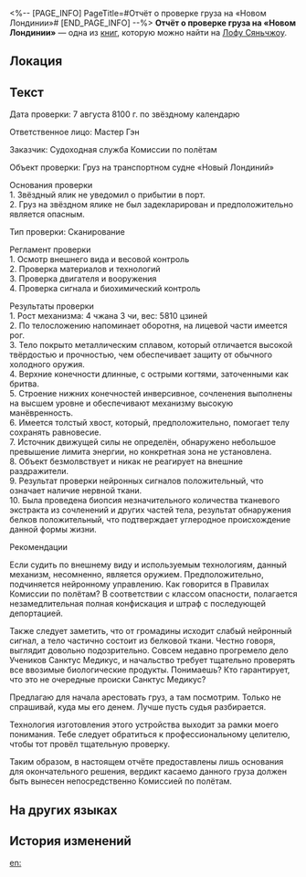<%-- [PAGE_INFO]
PageTitle=#Отчёт о проверке груза на «Новом Лондинии»#
[END_PAGE_INFO] --%>
{{Дополнить}}
{{Книга Инфобокс
|id           = 380
|Название     = 
|Изображение  = Иконка письма.png
|Мир          = Лофу Сяньчжоу
|Томов        = 1
|Автор        = <!--нужно добавить-->
|Описание     = Отчёт о проверке груза на транспортном судне «Новый Лондиний».
|Том1         = {{tx}}
|Источник1    = {{tx|Отсутствует источник}}
|Персонажи    = 
|Фракции      = 
}}
'''Отчёт о проверке груза на «Новом Лондинии»''' — одна из [[Книги|книг]], которую можно найти на [[Лофу Сяньчжоу]].

==Локация==
{{Отметка карты|<!--название карты-->|<!--id отметки-->}}

==Текст==
Дата проверки: 7 августа 8100 г. по звёздному календарю

Ответственное лицо: Мастер Гэн

Заказчик: Судоходная служба Комиссии по полётам

Объект проверки: Груз на транспортном судне «Новый Лондиний»

Основания проверки<br />
1. Звёздный ялик не уведомил о прибытии в порт.<br />
2. Груз на звёздном ялике не был задекларирован и предположительно является опасным.

Тип проверки: Сканирование

Регламент проверки<br />
1. Осмотр внешнего вида и весовой контроль<br />
2. Проверка материалов и технологий<br />
3. Проверка двигателя и вооружения<br />
4. Проверка сигнала и биохимический контроль

Результаты проверки<br />
1. Рост механизма: 4 чжана 3 чи, вес: 5810 цзиней<br />
2. По телосложению напоминает оборотня, на лицевой части имеется рог.<br />
3. Тело покрыто металлическим сплавом, который отличается высокой твёрдостью и прочностью, чем обеспечивает защиту от обычного холодного оружия.<br />
4. Верхние конечности длинные, с острыми когтями, заточенными как бритва.<br />
5. Строение нижних конечностей инверсивное, сочленения выполнены на высшем уровне и обеспечивают механизму высокую манёвренность.<br />
6. Имеется толстый хвост, который, предположительно, помогает телу сохранять равновесие.<br />
7. Источник движущей силы не определён, обнаружено небольшое превышение лимита энергии, но конкретная зона не установлена.<br />
8. Объект безмолвствует и никак не реагирует на внешние раздражители.<br />
9. Результат проверки нейронных сигналов положительный, что означает наличие нервной ткани.<br />
10. Была проведена биопсия незначительного количества тканевого экстракта из сочленений и других частей тела, результат обнаружения белков положительный, что подтверждает углеродное происхождение данной формы жизни.

Рекомендации

Если судить по внешнему виду и используемым технологиям, данный механизм, несомненно, является оружием. Предположительно, подчиняется нейронному управлению. Как говорится в Правилах Комиссии по полётам? В соответствии с классом опасности, полагается незамедлительная полная конфискация и штраф с последующей депортацией.

Также следует заметить, что от громадины исходит слабый нейронный сигнал, а тело частично состоит из белковой ткани. Честно говоря, выглядит довольно подозрительно. Совсем недавно прогремело дело Учеников Санктус Медикус, и начальство требует тщательно проверять все ввозимые биологические продукты. Понимаешь? Кто гарантирует, что это не очередные происки Санктус Медикус?

Предлагаю для начала арестовать груз, а там посмотрим. Только не спрашивай, куда мы его денем. Лучше пусть судья разбирается.

Технология изготовления этого устройства выходит за рамки моего понимания. Тебе следует обратиться к профессиональному целителю, чтобы тот провёл тщательную проверку.

Таким образом, в настоящем отчёте предоставлены лишь основания для окончательного решения, вердикт касаемо данного груза должен быть вынесен непосредственно Комиссией по полётам.

==На других языках==
{{На других языках
|en   = New Londinium Freight Check Report
|zhs  = 新伦蒂尼恩号货物检查报告
|zht  = 新倫蒂尼恩號貨物檢查報告
|ja   = ニューロンテネオン号貨物検査報告書
|ko   = 뉴론디니움호 화물 검사 보고서
|es   = Informe de la revisión del cargamento de Nuevo Londinium
|fr   = Rapport sur la cargaison du New Londinium
|ru   = Отчёт о проверке груза на «Новом Лондинии»
|th   = รายงานการตรวจสอบสินค้าบนเรือ New Londinium
|vi   = Báo Cáo Kiểm Tra Hàng Hóa Tàu New Londinium
|de   = Frachtkontrolle-Bericht für Neu Londinium
|id   = Laporan Pemeriksaan Kargo New Londinium
|pt   = Relatório de Conferência da Carga da Nova Londinium
}}

==История изменений==
{{История изменений|3.5}}

[[en:]]